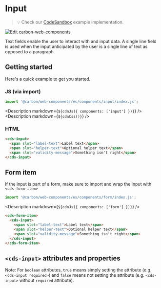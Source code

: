 
# Input

> 💡 Check our
> [CodeSandbox](https://codesandbox.io/s/github/carbon-design-system/carbon-for-ibm-dotcom/tree/main/packages/carbon-web-components/examples/codesandbox/basic/components/input)
> example implementation.

[![Edit carbon-web-components](https://codesandbox.io/static/img/play-codesandbox.svg)](https://codesandbox.io/s/github/carbon-design-system/carbon-for-ibm-dotcom/tree/main/packages/carbon-web-components/examples/codesandbox/basic/components/input)

Text fields enable the user to interact with and input data. A single line field
is used when the input anticipated by the user is a single line of text as
opposed to a paragraph.

## Getting started

Here's a quick example to get you started.

### JS (via import)

```javascript
import '@carbon/web-components/es/components/input/index.js';
```

<Description markdown={`${cdnJs({ components: ['input'] })}`} />
<Description markdown={`${cdnCss()}`} />

### HTML

```html
<cds-input>
  <span slot="label-text">Label text</span>
  <span slot="helper-text">Optional helper text</span>
  <span slot="validity-message">Something isn't right</span>
</cds-input>
```

## Form item

If the input is part of a form, make sure to import and wrap the input with
`<cds-form-item>`

```javascript
import '@carbon/web-components/es/components/form/index.js';
```

<Description markdown={`${cdnJs({ components: ['form'] })}`} />

```html
<cds-form-item>
  <cds-input>
    <span slot="label-text">Label text</span>
    <span slot="helper-text">Optional helper text</span>
    <span slot="validity-message">Something isn't right</span>
  </cds-input>
</cds-form-item>
```

## `<cds-input>` attributes and properties

Note: For `boolean` attributes, `true` means simply setting the attribute (e.g.
`<cds-input required>`) and `false` means not setting the attribute (e.g.
`<cds-input>` without `required` attribute).

<Props of="cds-input" />
